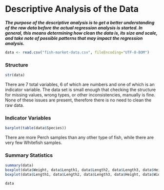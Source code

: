 
# Descriptive Analysis of the Data

_**The purpose of the descriptive analysis is to get a better understanding of the raw data before the actual regression analysis is started. In general, this means determining how clean the data is, its size and scale, and take note of possible patterns that may impact the regression analysis.**_


```r

data <- read.csv("fish-market-data.csv", fileEncoding="UTF-8-BOM")

```

### Structure

```r

str(data)

```

There are 7 total variables, 6 of which are numbers and one of which is an indicator variable. The data set is small enough that checking the structure for missing values, wrong types, or other inconsistencies, manually is fine. None of these issues are present, therefore there is no need to clean the raw data.

### Indicator Variables

```r

barplot(table(data$Species))


```

There are more Perch samples than any other type of fish, while there are very few Whitefish samples.

### Summary Statistics

```r

summary(data)
boxplot(data$Weight, data$Length1, data$Length2, data$Length3, data$Height, data$Width)
boxplot(data$Length1, data$Length2, data$Length3, data$Height, data$Width)

data

```

  